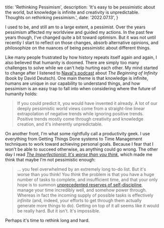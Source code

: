   title: 'Rethinking Pessimism',
  description: 'It\'s easy to be pessimistic about the world, but knowledge is infinite and creativity is unpredictable. Thoughts on rethinking pessimism.',
  date: '2022.07.13',
}

I used to be, and still am to a large extent, a pessimist. Over the years pessimism affected my worldview and guided my actions. In the past few years though, I've changed quite a bit toward optimism. But it was not until recently I start to reflect on those changes, absorb alternative opinions, and philosophize on the nuances of being pessimistic about different things. 

Like many people frustrated by how history repeats itself again and again, I also believed that humanity is doomed. There are simply too many challenges to solve while we can't help hurting each other. My mind started to change after I listened to [Naval's podcast](https://nav.al/infinity) about *The Beginning of Infinity* (book by David Deutsch). One main theme is that knowledge is infinite, humans are unique in our capability to understand things, and how pessimism is an easy trap to fall into when considering where the future of humanity holds:

> If you could predict it, you would have invented it already. A lot of our deeply pessimistic world views come from a straight-line linear extrapolation of negative trends while ignoring positive trends. Positive trends mostly come through creativity and knowledge creation, and it's inherently unpredictable.

On another front, I'm what some rightfully call a productivity geek. I use everything from Getting Things Done systems to Time Management techniques to work toward achieving personal goals. Because I fear that I won't be able to succeed otherwise, as anything could go wrong. The other day I read *[The Imperfectionist: It's worse than you think](https://ckarchive.com/b/75u7h8hkk9g9e)*, which made me think that maybe I'm not pessimistic enough:

> ... you feel overwhelmed by an extremely long to-do list. But it's worse than you think! You _think_ the problem is that you have a huge number of tasks to complete, and insufficient time, and that your only hope is to summon [unprecedented reserves of self-discipline](https://twitter.com/thecaitdiaries/status/1323343599917015041), manage your time incredibly well, and somehow power through. Whereas in fact the incoming supply of possible tasks is effectively _infinite_ (and, indeed, your efforts to get through them actually generate more things to do). Getting on top of it all seems like it would be really hard. But it isn't. It's impossible.

Perhaps it's time to rethink long and hard.
